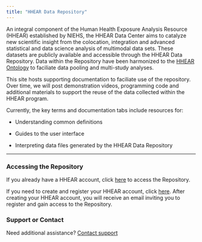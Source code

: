 ```yaml
---
title: "HHEAR Data Repository"
---
```


An integral component of the Human Health Exposure Analysis Resource (HHEAR) established by NIEHS, the HHEAR Data Center aims to catalyze new scientific insight from the colocation, integration and advanced statistical and data science analysis of multimodal data sets. These datasets are publicly available and accessible through the HHEAR Data Repository. Data within the Repository have been harmonized to the [HHEAR Ontology](https://bioportal.bioontology.org/ontologies/HHEAR) to faciliate data pooling and multi-study analyses.

This site hosts supporting documentation to faciliate use of the repository. Over time, we will post demonstration videos, programming code and additional materials to support the reuse of the data collected within the HHEAR program.

Currently, the key terms and documentation tabs include resources for:

  * Understanding common definitions

  * Guides to the user interface

  * Interpreting data files generated by the HHEAR Data Repository

*** 

### Accessing the Repository

If you already have a HHEAR account, click [here](https://hadatac-web.mssm.edu/hadatac/login) to access the Repository. 

If you need to create and register your HHEAR account, click [here](https://hheardatacenter.mssm.edu/login.asp). After creating your HHEAR account, you will receive an email inviting you to register and gain access to the Repository.

### Support or Contact

Need additional assistance?  [Contact support](mailto:hhearsupport@mssm.edu) 
